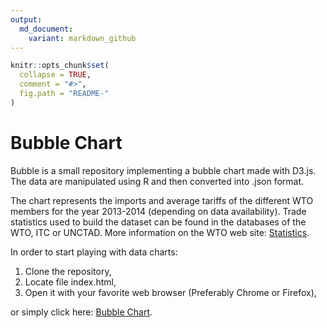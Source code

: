 ```yaml
---
output:
  md_document:
    variant: markdown_github
---
```


```r
knitr::opts_chunk$set(
  collapse = TRUE,
  comment = "#>",
  fig.path = "README-"
)
```

# Bubble Chart

Bubble is a small repository implementing a bubble chart made with D3.js. The data are manipulated using R and then converted into .json format. 

The chart represents the imports and average tariffs of the different WTO members for the year 2013-2014 (depending on data availability). Trade statistics used to build the dataset can be found in the databases of the WTO, ITC or UNCTAD. More information on the WTO web site: [Statistics](https://www.wto.org/statistics).

In order to start playing with data charts:

1. Clone the repository,
2. Locate file index.html,
3. Open it with your favorite web browser (Preferably Chrome or Firefox),

or simply click here: [Bubble Chart](https://marcgumowski.github.io/Bubble/).

